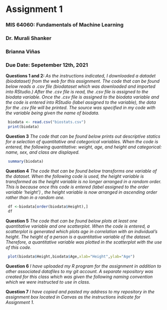 # Assignment 1

### MIS 64060: Fundamentals of Machine Learning

### Dr. Murali Shanker 

### Brianna  Viñas

### Due Date: Sepetember 12th, 2021 


**Questions 1 and 2: ** _As the instructions indicated, I downloaded a datadet (biodataset) from the web for this assignment. The code that can be found below reads a .csv file (biodataset which was downloaded and imported into RStudio.) After the .csv file is read, the .csv file is assigned to the biodata variable. Once the .csv file is assigned to the biodata variable and the code is entered into RStudio (label assigned to the variable), the data for the .csv file will be printed. The source was specified in my code with the variable being given the name of biodata._ 

```r
 biodata <- read.csv("biostats.csv")
 print(biodata) 
```

**Question 3** _The code that can be found below prints out descriptive statics for a selection of quantitative and categorical variables. When the code is entered, the following quantitative: weight, age, and height and categorical: name, sex, and class are displayed._ 

```r
 summary(biodata)
```

**Question 4** _The code that can be found below transforms one variable of the dataset. When the following code is used, the height variable is transformed as the height variable is no longer arranged in a random order. This is because once this code is entered (label assigned to the order variable 'height') , the height variable is now arranged in ascending order rather than in a random one._

```r
 df <-biodata[order(biodata$Height),]
 df
```

**Question 5** _The code that can be found below plots at least one quantitative variable and one scatterplot. When the code is entered, a scatterplot is generated which plots age in correlation with an individual's height. The height of a person is a quantitative variable of the dataset. Therefore, a quantitative variable was plotted in the scatterplot with the use of this code._ 

```r
 plot(biodata$Height,biodata$Age,xlab="Height",ylab="Age")
```

**Question 6** _I have uploaded my R program for the assignment in addition to other associated datafiles to my git account. A separate repository was created for this class which was given the following naming convention which we were instructed to use in class._ 

**Question 7** _I have copied and pasted my address to my repository in the assignment box located in Canvas as the instructions indicate for Assignment 1._ 